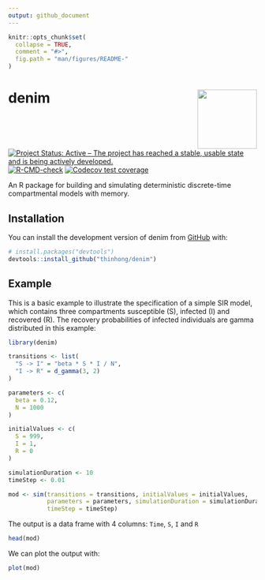 ```yaml
---
output: github_document
---
```


<!-- README.md is generated from README.Rmd. Please edit that file -->

```r
knitr::opts_chunk$set(
  collapse = TRUE,
  comment = "#>",
  fig.path = "man/figures/README-"
)
```

# denim <img src="man/figures/logo.svg" align="right" width="120" />

<!-- badges: start -->
[![Project Status: Active – The project has reached a stable, usable state and is being actively developed.](https://www.repostatus.org/badges/latest/active.svg)](https://www.repostatus.org/#active)
[![R-CMD-check](https://github.com/thinhong/denim/actions/workflows/R-CMD-check.yaml/badge.svg)](https://github.com/thinhong/denim/actions/workflows/R-CMD-check.yaml)
[![Codecov test coverage](https://codecov.io/gh/thinhong/denim/branch/master/graph/badge.svg)](https://app.codecov.io/gh/thinhong/denim?branch=master)
<!-- badges: end -->

An R package for building and simulating deterministic discrete-time compartmental models with memory.

## Installation

You can install the development version of denim from [GitHub](https://github.com/) with:

``` r
# install.packages("devtools")
devtools::install_github("thinhong/denim")
```

## Example

This is a basic example to illustrate the specification of a simple SIR model, which contains three compartments susceptible (S), infected (I) and recovered (R). The recovery probabilities of infected individuals are gamma distributed in this example:

```r
library(denim)

transitions <- list(
  "S -> I" = "beta * S * I / N",
  "I -> R" = d_gamma(3, 2)
)

parameters <- c(
  beta = 0.12,
  N = 1000
)

initialValues <- c(
  S = 999, 
  I = 1, 
  R = 0
)

simulationDuration <- 10
timeStep <- 0.01

mod <- sim(transitions = transitions, initialValues = initialValues, 
           parameters = parameters, simulationDuration = simulationDuration, 
           timeStep = timeStep)
```

The output is a data frame with 4 columns: `Time`, `S`, `I` and `R`

```r
head(mod)
```

We can plot the output with:

```r
plot(mod)
```
